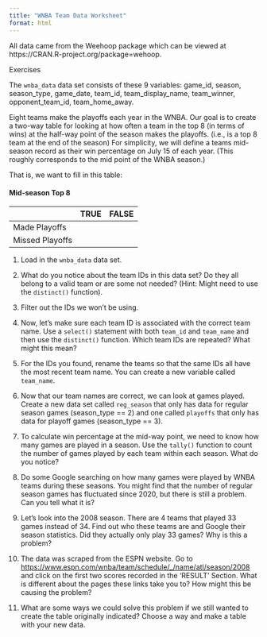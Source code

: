 ```yaml
---
title: "WNBA Team Data Worksheet"
format: html
---
```


All data came from the Weehoop package which can be viewed at https://CRAN.R-project.org/package=wehoop.

Exercises

The `wnba_data` data set consists of these 9 variables: game_id, season, season_type, game_date, team_id, team_display_name, team_winner, opponent_team_id, team_home_away.

Eight teams make the playoffs each year in the WNBA. Our goal is to create a two-way table for looking at how often a team in the top 8 (in terms of wins) at the half-way point of the season makes the playoffs. (i.e., is a top 8 team at the end of the season) For simplicity, we will define a teams mid-season record as their win percentage on July 15 of each year. (This roughly corresponds to the mid point of the WNBA season.)

That is, we want to fill in this table:

#### Mid-season Top 8

|                 | TRUE | FALSE |
|-----------------|------|-------|
| Made Playoffs   |      |       |
| Missed Playoffs |      |       |

1.  Load in the `wnba_data` data set.

2.  What do you notice about the team IDs in this data set? Do they all belong to a valid team or are some not needed? (Hint: Might need to use the `distinct()` function).

3.  Filter out the IDs we won’t be using.

4.  Now, let's make sure each team ID is associated with the correct team name. Use a `select()` statement with both `team_id` and `team_name` and then use the `distinct()` function. Which team IDs are repeated? What might this mean?

5.  For the IDs you found, rename the teams so that the same IDs all have the most recent team name. You can create a new variable called `team_name`.

6.  Now that our team names are correct, we can look at games played. Create a new data set called `reg_season` that only has data for regular season games (season_type == 2) and one called `playoffs` that only has data for playoff games (season_type == 3).

7.  To calculate win percentage at the mid-way point, we need to know how many games are played in a season. Use the `tally()` function to count the number of games played by each team within each season. What do you notice?

8.  Do some Google searching on how many games were played by WNBA teams during these seasons. You might find that the number of regular season games has fluctuated since 2020, but there is still a problem. Can you tell what it is?

9.  Let’s look into the 2008 season. There are 4 teams that played 33 games instead of 34. Find out who these teams are and Google their season statistics. Did they actually only play 33 games? Why is this a problem?

10. The data was scraped from the ESPN website. Go to <https://www.espn.com/wnba/team/schedule/_/name/atl/season/2008> and click on the first two scores recorded in the 'RESULT' Section. What is different about the pages these links take you to? How might this be causing the problem?

11. What are some ways we could solve this problem if we still wanted to create the table originally indicated? Choose a way and make a table with your new data.
